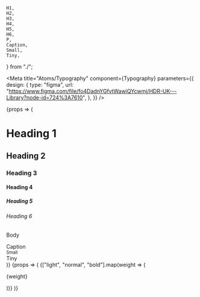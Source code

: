 
    H1,
    H2,
    H3,
    H4,
    H5,
    H6,
    P,
    Caption,
    Small,
    Tiny,
} from "./";

<Meta
    title="Atoms/Typography"
    component={Typography}
    parameters={{
        design: {
            type: "figma",
            url: "https://www.figma.com/file/fo4DadnYGfvtWawiQYcwmj/HDR-UK---Library?node-id=724%3A7610",
        },
    }}
/>

<Canvas>
    <Story name="Variants">
        {props => (
            <Card>
                <CardBody>
                    <H1 {...props} mb={2}>
                        Heading 1
                    </H1>
                    <H2 {...props} mb={2}>
                        Heading 2
                    </H2>
                    <H3 {...props} mb={2}>
                        Heading 3
                    </H3>
                    <H4 {...props} mb={2}>
                        Heading 4
                    </H4>
                    <H5 {...props} mb={2}>
                        Heading 5
                    </H5>
                    <H6 {...props} mb={2}>
                        Heading 6
                    </H6>
                    <P {...props} mb={2}>
                        Body
                    </P>
                    <div>
                        <Caption {...props} mb={2}>
                            Caption
                        </Caption>
                    </div>
                    <div>
                        <Small {...props} mb={2}>
                            Small
                        </Small>
                    </div>
                    <div>
                        <Tiny {...props} mb={2}>
                            Tiny
                        </Tiny>
                    </div>
                </CardBody>
            </Card>
        )}
    </Story>
    <Story name="Weight">
        {props => (
            <Card>
                <CardBody>
                    {["light", "normal", "bold"].map(weight => (
                        <P {...props} weight={weight} mb={2} key={weight}>
                            {weight}
                        </P>
                    ))}
                </CardBody>
            </Card>
        )}
    </Story>
</Canvas>
